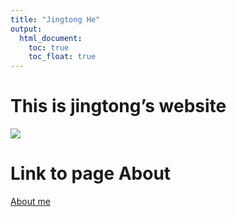 ```yaml
---
title: "Jingtong He"
output: 
  html_document:
    toc: true
    toc_float: true
---
```


# This is jingtong's website

![](https://media.giphy.com/media/drXGoW1iudhKw/giphy.gif)

# Link to page About

[About me](About.html)
